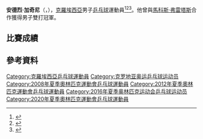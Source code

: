 {{noteTA|G1=Table Tennis}}
{{Infobox 乒乓球
| playername = 安德烈·加奇尼<br />Andrej Gaćina
| image = Andrej Gaćina 2017.jpg
| imagesize = 
| caption =
| fullname = 
| nicknames =
| nationality = {{CRO}}
| residence =
| playingstyle =
| equipment =
| hrank = 18（2016年2月）
| club = UMMC Verkhnaya Pyshma
| birthdate = {{birth date and age|1986|5|21}}
| birthplace = [[南斯拉夫社會主義聯邦共和國|南斯拉夫]][[扎達爾|扎達爾]]
| deathdate =
| deathplace =
| height = {{height|m=1.85}}
| weight = {{weight|kg=82}}
| medaltemplates =
{{MedalSport|男子[[乒乓球|乒乓球]]}}
{{MedalCountry|{{CRO}}}}
{{MedalCompetition|[[歐洲乒乓球錦標賽|歐洲乒乓球錦標賽]]}}
{{MedalGold|[[2011年歐洲乒乓球錦標賽|2011年 格但斯克-索波特]]|男子雙打}}
{{MedalSilver|[[2007年歐洲乒乓球錦標賽|2007年 貝爾格勒]]|男子團體}}
{{MedalBronze|[[2014年歐洲乒乓球錦標賽|2014年 里斯本]]|男子團體}}
{{MedalCompetition|[[世界青少年乒乓球錦標賽|世界青少年乒乓球錦標賽]]}}
{{MedalBronze|[[2004年世界青少年乒乓球錦標賽|2004年 神戶]]|男子雙打}}
{{MedalCompetition|[[地中海運動會|地中海運動會]]}}
{{MedalSilver|[[2009年地中海運動會|2009年 佩斯卡拉]]|男子單打}}
{{MedalSilver|[[2009年地中海運動會|2009年 佩斯卡拉]]|男子雙打}}
}}

'''安德烈·加奇尼'''（{{lang-hr|'''Andrej Gaćina'''}}，{{bd|1986年|5月21日|catIdx=Gacina, Andrej}}），[[克羅埃西亞|克羅埃西亞]]男子[[乒乓球|乒乓球]]運動員<ref>{{cite web|url=http://www.ittf.com/ittf_stats/stats_per_player.asp?player_id=102891|title=Stats Records - ITTF Statistics|deadurl=yes|archiveurl=https://web.archive.org/web/20120817110625/http://www.ittf.com/ittf_stats/stats_per_player.asp?player_id=102891|archivedate=2012-08-17|access-date=2016-06-27}}</ref><ref>{{cite web|url=http://www.ittf.com/ittf_ranking/world_ranking_per_name.asp?Siniors=1&Player_ID=102891|title=World ranking Record for GACINA Andrej (CRO)|deadurl=yes|archiveurl=https://web.archive.org/web/20160303183443/http://www.ittf.com/ittf_ranking/world_ranking_per_name.asp?Player_ID=102891&Siniors=1|archivedate=2016-03-03|access-date=2016-06-27}}</ref><ref>{{cite web|url=http://www.ittfranking.com/cgi-bin/ttplayer.cgi?number=102891&lang=0&format=detailed|title=GACINA Andrej (CRO) - ITTF Rankings|access-date=2016-06-27|archive-date=2014-04-13|archive-url=https://web.archive.org/web/20140413174252/http://www.ittfranking.com/cgi-bin/ttplayer.cgi?number=102891&lang=0&format=detailed|dead-url=no}}</ref>。他曾與[[馬科斯·弗雷塔斯|馬科斯·弗雷塔斯]]合作獲得{{link-en|2011年歐洲乒乓球錦標賽|2011 European Table Tennis Championships}}男子雙打冠軍。

== 比賽成績 ==

== 參考資料 ==
{{reflist}}

{{欧洲乒乓球锦标赛男子双打冠军}}

{{Authority control}}
{{DEFAULTSORT:Gacina, Andrej}}
[[Category:克羅埃西亞乒乓球運動員|Category:克羅埃西亞乒乓球運動員]]
[[Category:克罗地亚奥运乒乓球运动员|Category:克罗地亚奥运乒乓球运动员]]
[[Category:2008年夏季奧林匹克運動會乒乓球運動員|Category:2008年夏季奧林匹克運動會乒乓球運動員]]
[[Category:2012年夏季奧林匹克運動會乒乓球運動員|Category:2012年夏季奧林匹克運動會乒乓球運動員]]
[[Category:2016年夏季奥林匹克运动会乒乓球运动员|Category:2016年夏季奥林匹克运动会乒乓球运动员]]
[[Category:2020年夏季奧林匹克運動會乒乓球運動員|Category:2020年夏季奧林匹克運動會乒乓球運動員]]